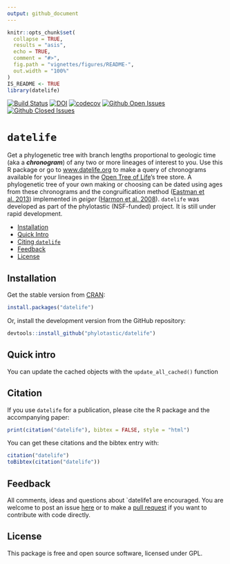 ```yaml
---
output: github_document
---
```


<!-- README.md is generated from README.Rmd. Please edit THIS file -->

```r
knitr::opts_chunk$set(
  collapse = TRUE,
  results = "asis",
  echo = TRUE,
  comment = "#>",
  fig.path = "vignettes/figures/README-",
  out.width = "100%"
)
IS_README <- TRUE
library(datelife)
```

[![Build Status](https://travis-ci.org/phylotastic/datelife.svg)](https://travis-ci.org/phylotastic/datelife) [![DOI](https://zenodo.org/badge/23036/phylotastic/datelife.svg)](https://zenodo.org/badge/latestdoi/23036/phylotastic/datelife) [![codecov](https://codecov.io/gh/phylotastic/datelife/branch/master/graph/badge.svg)](https://codecov.io/gh/phylotastic/datelife) [![Github Open Issues](https://img.shields.io/github/issues-raw/phylotastic/datelife.svg)](https://github.com/phylotastic/datelife/issues) [![Github Closed Issues](https://img.shields.io/github/issues-closed-raw/phylotastic/datelife.svg)](https://github.com/phylotastic/datelife/issues?q=is%3Aissue+is%3Aclosed)

# `datelife`

Get a phylogenetic tree with branch lengths proportional to geologic time (aka a
_**chronogram**_) of any two or more lineages of interest to you.
Use this R package or go to [www.datelife.org](http://datelife.org/query/) to make
a query of chronograms available for your lineages in the [Open Tree of Life](http://opentreeoflife.org)'s
tree store.
A phylogenetic tree of your own making or choosing can be dated using ages from these chronograms
and the congruification method ([Eastman et al. 2013](http://onlinelibrary.wiley.com/doi/10.1111/2041-210X.12051/abstract))
implemented in _geiger_ ([Harmon et al. 2008](http://bioinformatics.oxfordjournals.org/content/24/1/129.short)).
`datelife` was developed as part of the phylotastic (NSF-funded) project. It is still under rapid development.

- [Installation](#installation)
- [Quick Intro](#quick-intro)
- [Citing `datelife`](#citation)
- [Feedback](#feedback)
- [License](#license)

## Installation

Get the stable version from [CRAN](https://cran.r-project.org/web/packages/datelife/index.html):

```r
install.packages("datelife")
```

Or, install the development version from the GitHub repository:

```r
devtools::install_github("phylotastic/datelife")
```

## Quick intro

You can update the cached objects with the `update_all_cached()` function


## Citation

If you use `datelife` for a publication, please cite the R package and the accompanying paper:

```r
print(citation("datelife"), bibtex = FALSE, style = "html")
```

You can get these citations and the bibtex entry with:
```r
citation("datelife")
toBibtex(citation("datelife"))
```

## Feedback

All comments, ideas and questions about `datelife1 are encouraged. You are welcome
to post an issue [here](https://github.com/phylotastic/datelife/issues/new) or
to make a [pull request](https://github.com/phylotastic/datelife/pulls) if you
want to contribute with code directly.

## License

This package is free and open source software, licensed under GPL.
